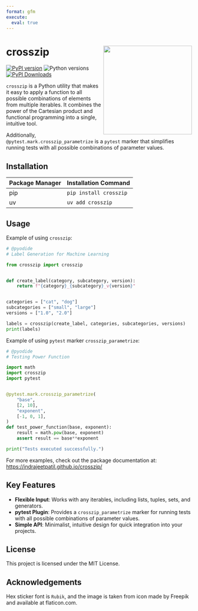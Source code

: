 ```yaml
---
format: gfm
execute: 
  eval: true
---
```


# crosszip <img src="https://raw.githubusercontent.com/IndrajeetPatil/crosszip/main/docs/assets/logo.png" align="right" width="240" />

[![PyPI version](https://img.shields.io/pypi/v/crosszip)](https://pypi.org/project/crosszip/)
![Python versions](https://img.shields.io/pypi/pyversions/crosszip)
[![PyPI Downloads](https://img.shields.io/pypi/dm/crosszip)](https://pypistats.org/packages/crosszip)

`crosszip` is a Python utility that makes it easy to apply a function to all possible combinations of elements from multiple iterables.
It combines the power of the Cartesian product and functional programming into a single, intuitive tool.

Additionally, `@pytest.mark.crosszip_parametrize` is a `pytest` marker that simplifies running tests with all possible combinations of parameter values.

## Installation

| Package Manager | Installation Command      |
| --------------- | ------------------------- |
| pip             | `pip install crosszip`    |
| uv              | `uv add crosszip`         |

## Usage

Example of using `crosszip`:

```python
# @pyodide
# Label Generation for Machine Learning

from crosszip import crosszip


def create_label(category, subcategory, version):
    return f"{category}_{subcategory}_v{version}"


categories = ["cat", "dog"]
subcategories = ["small", "large"]
versions = ["1.0", "2.0"]

labels = crosszip(create_label, categories, subcategories, versions)
print(labels)
```

Example of using `pytest` marker `crosszip_parametrize`:

```python
# @pyodide
# Testing Power Function

import math
import crosszip
import pytest


@pytest.mark.crosszip_parametrize(
    "base",
    [2, 10],
    "exponent",
    [-1, 0, 1],
)
def test_power_function(base, exponent):
    result = math.pow(base, exponent)
    assert result == base**exponent

print("Tests executed successfully.")
```

For more examples, check out the package documentation at:
<https://indrajeetpatil.github.io/crosszip/>

## Key Features

- **Flexible Input**: Works with any iterables, including lists, tuples, sets, and generators.
- **pytest Plugin**: Provides a `crosszip_parametrize` marker for running tests with all possible combinations of parameter values.
- **Simple API**: Minimalist, intuitive design for quick integration into your projects.

## License

This project is licensed under the MIT License.

## Acknowledgements

Hex sticker font is `Rubik`, and the image is taken from icon made by Freepik and available at flaticon.com.
